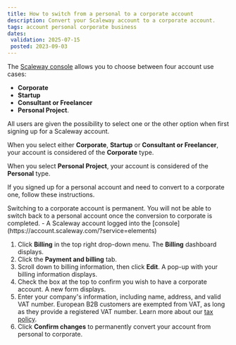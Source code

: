 ```yaml
---
title: How to switch from a personal to a corporate account
description: Convert your Scaleway account to a corporate account.
tags: account personal corporate business
dates:
 validation: 2025-07-15
 posted: 2023-09-03
---
```




The [Scaleway console](https://account.scaleway.com/?service=elements) allows you to choose between four account use cases:

- **Corporate**
- **Startup**
- **Consultant or Freelancer**
- **Personal Project**.

All users are given the possibility to select one or the other option when first signing up for a Scaleway account.

When you select either **Corporate**, **Startup** or **Consultant or Freelancer**, your account is considered of the **Corporate** type.

When you select **Personal Project**, your account is considered of the **Personal** type.

If you signed up for a personal account and need to convert to a corporate one, follow these instructions.

<Message type="important">
  Switching to a corporate account is permanent. You will not be able to switch back to a personal account once the conversion to corporate is completed.
</Message>

<Requirements />
- A Scaleway account logged into the [console](https://account.scaleway.com/?service=elements)

1. Click **Billing** in the top right drop-down menu. The **Billing** dashboard displays.
2. Click the **Payment and billing** tab.
3. Scroll down to billing information, then click <Icon name="edit" /> **Edit**. A pop-up with your billing information displays.
    <Lightbox image={image} alt="" />
4. Check the box at the top to confirm you wish to have a corporate account. A new form displays.
    <Lightbox image={image2} alt="" />
5. Enter your company's information, including name, address, and valid VAT number.
    <Message type="note">
    European B2B customers are exempted from VAT, as long as they provide a registered VAT number. Learn more about our [tax policy](/billing/faq/#do-the-prices-shown-on-the-website-include-eu-vat).
    </Message>
6. Click **Confirm changes** to permanently convert your account from personal to corporate.